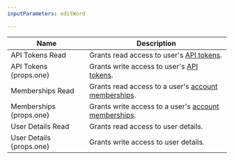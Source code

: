 ```yaml
---
inputParameters: editWord

---
```



| Name              | Description                                                                                        |
| ----------------- | -------------------------------------------------------------------------------------------------- |
| API Tokens Read   | Grants read access to user's [API tokens](/fundamentals/api/reference/permissions/).               |
| API Tokens {props.one}     | Grants write access to user's [API tokens](/fundamentals/api/reference/permissions/).              |
| Memberships Read  | Grants read access to a user's [account memberships](/fundamentals/setup/manage-members/manage/).  |
| Memberships {props.one}    | Grants write access to a user's [account memberships](/fundamentals/setup/manage-members/manage/). |
| User Details Read | Grants read access to user details.                                                                |
| User Details {props.one}   | Grants write access to user details.                                                               |
